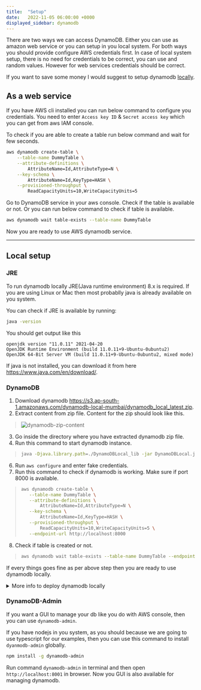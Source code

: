 ```yaml
---
title:  "Setup"
date:   2022-11-05 06:00:00 +0000
displayed_sidebar: dynamodb
---
```




There are two ways we can access DynamoDB. Either you can use as amazon web service or you can setup in you local system. For both ways you should provide configure AWS credentials first. In case of local system setup, there is no need for credentials to be correct, you can use and random values. However for web services credentials should be correct.

If you want to save some money I would suggest to setup dynamodb [locally](#local-setup).

## As a web service

If you have AWS cli installed you can run below command to configure you credentials. You need to enter `Access key ID` & `Secret access key` which you can get from aws IAM console.

<AWSConfigure />

To check if you are able to create a table run below command and wait for few seconds.

```bash
aws dynamodb create-table \
    --table-name DummyTable \
    --attribute-definitions \
        AttributeName=Id,AttributeType=N \
    --key-schema \
        AttributeName=Id,KeyType=HASH \
    --provisioned-throughput \
        ReadCapacityUnits=10,WriteCapacityUnits=5
```

Go to DynamoDB service in your aws console. Check if the table is available or not. Or you can run below command to check if table is available.

```bash
aws dynamodb wait table-exists --table-name DummyTable
```

Now you are ready to use AWS dynamodb service.

***

## Local setup

### JRE

To run dynamodb locally JRE(Java runtime environment) 8.x is required. If you are using Linux or Mac then most probablly java is already available on you system.

You can check if JRE is available by running:

```bash
java -version
```

You should get output like this

```
openjdk version "11.0.11" 2021-04-20
OpenJDK Runtime Environment (build 11.0.11+9-Ubuntu-0ubuntu2)
OpenJDK 64-Bit Server VM (build 11.0.11+9-Ubuntu-0ubuntu2, mixed mode)
```

If java is not installed, you can download it from here https://www.java.com/en/download/.

### DynamoDB

1. Download dynamodb https://s3.ap-south-1.amazonaws.com/dynamodb-local-mumbai/dynamodb_local_latest.zip.
2. Extract content from zip file. Content for the zip should look like this.
>![dynamodb-zip-content](../imgs/local-dynamo-db.png)
3. Go inside the directory where you have extracted dynamodb zip file.
5. Run this command to start dynamodb instance.
>```bash
>java -Djava.library.path=./DynamoDBLocal_lib -jar DynamoDBLocal.jar -sharedDb
>```
6. Run `aws configure` and enter fake credentials.
7. Run this command to check if dynamodb is working. Make sure if port 8000 is available.
>```bash
>aws dynamodb create-table \
>    --table-name DummyTable \
>    --attribute-definitions \
>        AttributeName=Id,AttributeType=N \
>    --key-schema \
>        AttributeName=Id,KeyType=HASH \
>    --provisioned-throughput \
>        ReadCapacityUnits=10,WriteCapacityUnits=5 \
>    --endpoint-url http://localhost:8000
>```
8. Check if table is created or not.
>```bash
>aws dynamodb wait table-exists --table-name DummyTable --endpoint-url http://localhost:8000
>```

If every things goes fine as per above step then you are ready to use dynamodb locally.

<details>
  <summary>More info to deploy dynamodb locally</summary>
  <div>
    If you stuck anywhere, you can visit this link https://docs.aws.amazon.com/amazondynamodb/latest/developerguide/DynamoDBLocal.DownloadingAndRunning.html for more information.
  </div>
</details>

### DynamoDB-Admin

If you want a GUI to manage your db like you do with AWS console, then you can use `dynamodb-admin`.

If you have nodejs in you system, as you should because we are going to use typescript for our examples, then you can use this command to install `dyanmodb-admin` globally.
```bash
npm install -g dynamodb-admin
```

Run command `dynamodb-admin` in terminal and then open `http://localhost:8001` in browser.
Now you GUI is also available for managing dynamodb.